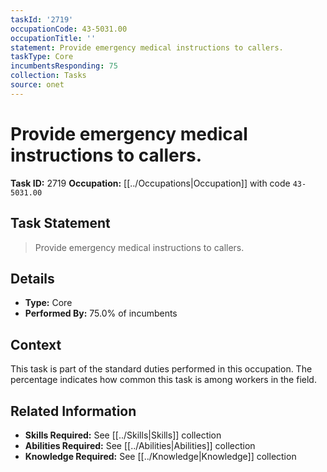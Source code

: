 ```yaml
---
taskId: '2719'
occupationCode: 43-5031.00
occupationTitle: ''
statement: Provide emergency medical instructions to callers.
taskType: Core
incumbentsResponding: 75
collection: Tasks
source: onet
---
```

# Provide emergency medical instructions to callers.

**Task ID:** 2719
**Occupation:** [[../Occupations|Occupation]] with code `43-5031.00`

## Task Statement

> Provide emergency medical instructions to callers.

## Details

- **Type:** Core
- **Performed By:** 75.0% of incumbents

## Context

This task is part of the standard duties performed in this occupation. The percentage indicates how common this task is among workers in the field.

## Related Information

- **Skills Required:** See [[../Skills|Skills]] collection
- **Abilities Required:** See [[../Abilities|Abilities]] collection
- **Knowledge Required:** See [[../Knowledge|Knowledge]] collection
